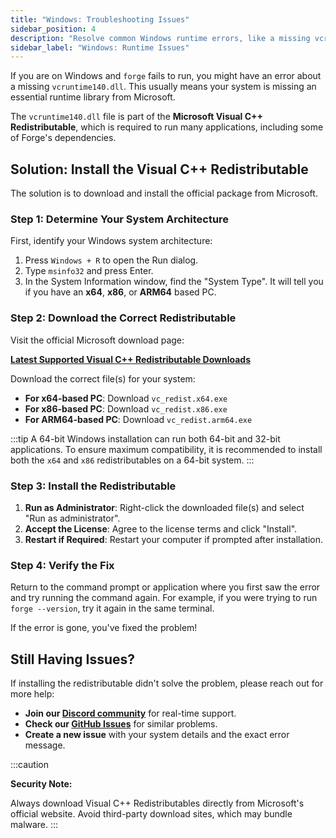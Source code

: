 ```yaml
---
title: "Windows: Troubleshooting Issues"
sidebar_position: 4
description: "Resolve common Windows runtime errors, like a missing vcruntime140.dll or other issues, by installing the Microsoft Visual C++ Redistributable."
sidebar_label: "Windows: Runtime Issues"
---
```



If you are on Windows and `forge` fails to run, you might have an error about a missing `vcruntime140.dll`. This usually means your system is missing an essential runtime library from Microsoft.

The `vcruntime140.dll` file is part of the **Microsoft Visual C++ Redistributable**, which is required to run many applications, including some of Forge's dependencies.

## Solution: Install the Visual C++ Redistributable

The solution is to download and install the official package from Microsoft.

### Step 1: Determine Your System Architecture

First, identify your Windows system architecture:

1.  Press `Windows + R` to open the Run dialog.
2.  Type `msinfo32` and press Enter.
3.  In the System Information window, find the "System Type". It will tell you if you have an **x64**, **x86**, or **ARM64** based PC.

### Step 2: Download the Correct Redistributable

Visit the official Microsoft download page:

**[Latest Supported Visual C++ Redistributable Downloads](https://learn.microsoft.com/en-us/cpp/windows/latest-supported-vc-redist?view=msvc-170)**

Download the correct file(s) for your system:

- **For x64-based PC**: Download `vc_redist.x64.exe`
- **For x86-based PC**: Download `vc_redist.x86.exe`
- **For ARM64-based PC**: Download `vc_redist.arm64.exe`


:::tip
  A 64-bit Windows installation can run both 64-bit and 32-bit applications. To ensure maximum
    compatibility, it is recommended to install both the `x64` and `x86` redistributables on a 64-bit system.
:::

### Step 3: Install the Redistributable

1.  **Run as Administrator**: Right-click the downloaded file(s) and select "Run as administrator".
2.  **Accept the License**: Agree to the license terms and click "Install".
3.  **Restart if Required**: Restart your computer if prompted after installation.

### Step 4: Verify the Fix

Return to the command prompt or application where you first saw the error and try running the command again. For example, if you were trying to run `forge --version`, try it again in the same terminal.

If the error is gone, you've fixed the problem!

## Still Having Issues?

If installing the redistributable didn't solve the problem, please reach out for more help:

- **Join our [Discord community](https://discord.gg/kRZBPpkgwq)** for real-time support.
- **Check our [GitHub Issues](https://github.com/antinomyhq/forge/issues)** for similar problems.
- **Create a new issue** with your system details and the exact error message.


:::caution
  <p><strong>Security Note:</strong></p>
  Always download Visual C++ Redistributables directly from Microsoft's official
    website. Avoid third-party download sites, which may bundle malware.
:::
